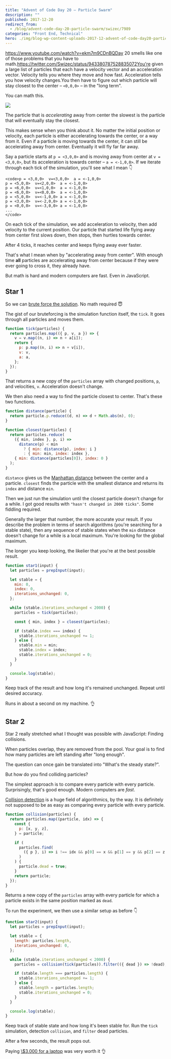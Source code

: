 ```yaml
---
title: "Advent of Code Day 20 – Particle Swarm"
description: ""
published: 2017-12-20
redirect_from:
  - /blog/advent-code-day-20-particle-swarm/swizec/7989
categories: "Front End, Technical"
hero: ./img/blog-wp-content-uploads-2017-12-advent-of-code-day20-particles-1024x575.jpg
---
```


<https://www.youtube.com/watch?v=ekm7m9CDnBQDay> 20 smells like one of those problems that you have to math.<https://twitter.com/Swizec/status/943380787528835072You're> given a large list of particles that each have a velocity vector and an acceleration vector. Velocity tells you where they move and how fast. Acceleration tells you how velocity changes.You then have to figure out which particle will stay closest to the center – `<0,0,0>` – in the "long term".

You can math this.

![](./img/blog-wp-content-uploads-2017-12-advent-of-code-day20-particles-1024x575.jpg)

The particle that is _accelerating_ away from center the slowest is the particle that will eventually stay the closest.

This makes sense when you think about it. No matter the initial position or velocity, each particle is either accelerating towards the center, or a way from it. Even if a particle is moving towards the center, it can still be accelerating away from center. Eventually it will fly far far away.

Say a particle starts at `p = <3,0,0>` and is moving away from center at `v = <3,0,0>`, but its acceleration is towards center – `a = <-1,0,0>`. If we iterate through each tick of the simulation, you'll see what I mean 👇

```undefined
<code>p = <3,0,0>  v=<3,0,0>  a = <-1,0,0>
p = <5,0,0>  v=<2,0,0>  a = <-1,0,0>
p = <6,0,0>  v=<1,0,0>  a = <-1,0,0>
p = <6,0,0>  v=<0,0,0>  a = <-1,0,0>
p = <5,0,0>  v=<-1,0,0> a = <-1,0,0>
p = <3,0,0>  v=<-2,0,0> a = <-1,0,0>
p = <0,0,0>  v=<-3,0,0> a = <-1,0,0>
...
</code>
```

On each tick of the simulation, we add acceleration to velocity, then add velocity to the current position. Our particle that started life flying away from center first slows down, then stops, then hurtles towards center.

After 4 ticks, it reaches center and keeps flying away ever faster.

That's what I mean when by "accelerating away from center". With enough time **all** particles are accelerating away from center because if they were ever going to cross it, they already have.

But math is hard and modern computers are fast. Even in JavaScript.

## Star 1

So we can [brute force the solution](https://github.com/Swizec/advent-of-code-2017/blob/master/20.js#L1037). No math required 😇

The gist of our bruteforcing is the simulation function itself, the `tick`. It goes through all particles and moves them.

```javascript
function tick(particles) {
  return particles.map(({ p, v, a }) => {
    v = v.map((n, i) => n + a[i]);
    return {
      p: p.map((n, i) => n + v[i]),
      v: v,
      a: a,
    };
  });
}
```

That returns a new copy of the `particles` array with changed positions, `p`, and velocities, `v`. Acceleration doesn't change.

We then also need a way to find the particle closest to center. That's these two functions.

```javascript
function distance(particle) {
  return particle.p.reduce((d, n) => d + Math.abs(n), 0);
}

function closest(particles) {
  return particles.reduce(
    ({ min, index }, p, i) =>
      distance(p) < min
        ? { min: distance(p), index: i }
        : { min: min, index: index },
    { min: distance(particles[0]), index: 0 }
  );
}
```

`distance` gives us the [Manhattan distance](https://en.wikipedia.org/wiki/Taxicab_geometry) between the center and a particle. `closest` finds the particle with the smallest distance and returns its `index` and distance `min`.

Then we just run the simulation until the closest particle doesn't change for a while. I got good results with `"hasn't changed in 2000 ticks"`. Some fiddling required.

Generally the larger that number, the more accurate your result. If you describe the problem in terms of search algorithms (you're searching for a stable state), then any sequence of stable states when the `min` distance doesn't change for a while is a local maximum. You're looking for the global maximum.

The longer you keep looking, the likelier that you're at the best possible result.

```javascript
function star1(input) {
  let particles = prepInput(input);

  let stable = {
    min: 0,
    index: 0,
    iterations_unchanged: 0,
  };

  while (stable.iterations_unchanged < 2000) {
    particles = tick(particles);

    const { min, index } = closest(particles);

    if (stable.index === index) {
      stable.iterations_unchanged += 1;
    } else {
      stable.min = min;
      stable.index = index;
      stable.iterations_unchanged = 0;
    }
  }

  console.log(stable);
}
```

Keep track of the result and how long it's remained unchanged. Repeat until desired accuracy.

Runs in about a second on my machine. 👌

## Star 2

Star 2 really stretched what I thought was possible with JavaScript: Finding collisions.

When particles overlap, they are removed from the pool. Your goal is to find how many particles are left standing after "long enough".

The question can once gain be translated into "What's the steady state?".

But how do you find colliding particles?

The simplest approach is to compare every particle with every particle. Surprisingly, that's good enough. Modern computers are _fast_.

[Collision detection](https://en.wikipedia.org/wiki/Collision_detection) is a huge field of algorithmics, by the way. It is definitely not supposed to be as easy as comparing every particle with every particle.

```javascript
function collision(particles) {
  return particles.map((particle, idx) => {
    const {
      p: [x, y, z],
    } = particle;

    if (
      particles.find(
        ({ p }, i) => i !== idx && p[0] == x && p[1] == y && p[2] == z
      )
    ) {
      particle.dead = true;
    }
    return particle;
  });
}
```

Returns a new copy of the `particles` array with every particle for which a particle exists in the same position marked as `dead`.

To run the experiment, we then use a similar setup as before 👇

```javascript
function star2(input) {
  let particles = prepInput(input);

  let stable = {
    length: particles.length,
    iterations_unchanged: 0,
  };

  while (stable.iterations_unchanged < 2000) {
    particles = collision(tick(particles)).filter(({ dead }) => !dead);

    if (stable.length === particles.length) {
      stable.iterations_unchanged += 1;
    } else {
      stable.length = particles.length;
      stable.iterations_unchanged = 0;
    }
  }

  console.log(stable);
}
```

Keep track of stable state and how long it's been stable for. Run the `tick` simulation, detection `collision`, and `filter` dead particles.

After a few seconds, the result pops out.

Paying [\\\$3,000 for a laptop](https://swizec.com/blog/first-day-new-2017-macbook-pro/swizec/7643) was very worth it 👌
